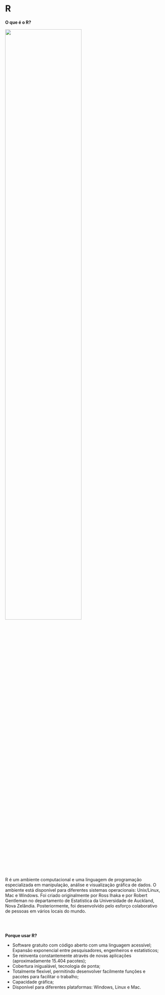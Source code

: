 # R

**O que é o R?**

![](r.png){width=70%}


R é um ambiente computacional e uma linguagem de programação especializada em manipulação, análise e visualização gráfica de dados. O ambiente está disponível para diferentes sistemas operacionais: Unix/Linux, Mac e Windows. Foi criado originalmente por Ross Ihaka e por Robert Gentleman no departamento de Estatística da Universidade de Auckland, Nova Zelândia. Posteriormente, foi desenvolvido pelo esforço colaborativo de pessoas em vários locais do mundo.

<br><br>

**Porque usar R?**

 - Software gratuito com código aberto com uma linguagem acessível; Expansão exponencial entre pesquisadores, engenheiros e estatísticos;
 - Se reinventa constantemente através de novas aplicações (aproximadamente 15.404 pacotes);
 - Cobertura inigualável, tecnologia de ponta;
 - Totalmente flexível, permitindo desenvolver facilmente funções e pacotes para facilitar o trabalho;
 - Capacidade gráfica;
 - Disponível para diferentes plataformas: Windows, Linux e Mac.

<br><br>

